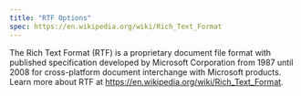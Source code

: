 ```yaml
---
title: "RTF Options"
spec: https://en.wikipedia.org/wiki/Rich_Text_Format
---
```


The Rich Text Format (RTF) is a proprietary document file format with published specification developed by Microsoft Corporation from 1987 until 2008 for cross-platform document interchange with Microsoft products. Learn more about RTF at <https://en.wikipedia.org/wiki/Rich_Text_Format>.
